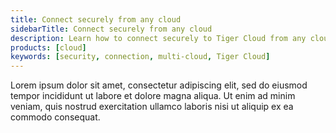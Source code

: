 ```yaml
---
title: Connect securely from any cloud
sidebarTitle: Connect securely from any cloud
description: Learn how to connect securely to Tiger Cloud from any cloud provider
products: [cloud]
keywords: [security, connection, multi-cloud, Tiger Cloud]
---
```


Lorem ipsum dolor sit amet, consectetur adipiscing elit, sed do eiusmod tempor incididunt ut labore et dolore magna aliqua. Ut enim ad minim veniam, quis nostrud exercitation ullamco laboris nisi ut aliquip ex ea commodo consequat.